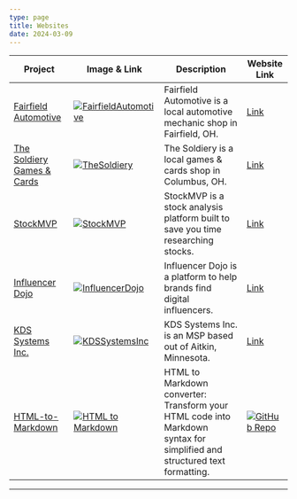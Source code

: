 ```yaml
---
type: page
title: Websites
date: 2024-03-09
---
```


| Project  | Image & Link  | Description | Website Link |
|----------|-------------|-------------|-------------|
| [Fairfield Automotive](https://www.fairfieldautomotiveservicecenter.com) | [![FairfieldAutomotive](/images/Fairfield-Automotive.webp)](https://www.fairfieldautomotiveservicecenter.com) | Fairfield Automotive is a local automotive mechanic shop in Fairfield, OH. | [Link](https://www.fairfieldautomotiveservicecenter.com) |
| [The Soldiery Games & Cards](https://www.thesoldiery.com) | [![TheSoldiery](/images/the-soldiery.png)](https://www.thesoldiery.com) | The Soldiery is a local games & cards shop in Columbus, OH. | [Link](https://www.thesoldiery.com) |
| [StockMVP](https://www.stock-mvp.com) | [![StockMVP](/images/stock-mvp.png)](https://www.stock-mvp.com) | StockMVP is a stock analysis platform built to save you time researching stocks. | [Link](https://www.stock-mvp.com) |
| [Influencer Dojo](https://influencer-dojo.nickpasqualetti.dev) | [![InfluencerDojo](/images/influencer-dojo.png)](https://influencer-dojo.nickpasqualetti.dev) | Influencer Dojo is a platform to help brands find digital influencers. | [Link](https://influencer-dojo.nickpasqualetti.dev) |
| [KDS Systems Inc.](https://www.kdssys.com) | [![KDSSystemsInc](/images/KDS-Systems-Inc.webp)](https://www.kdssys.com) | KDS Systems Inc. is an MSP based out of Aitkin, Minnesota. | [Link](https://www.kdssys.com) |
| [HTML-to-Markdown](https://html-to-markdown.nickpasqualetti.dev) | [![HTML to Markdown](/images/html-to-markdown.png)](https://html-to-markdown.nickpasqualetti.dev) | HTML to Markdown converter: Transform your HTML code into Markdown syntax for simplified and structured text formatting. | [![GitHub Repo](https://img.shields.io/github/forks/npasqualetti/html-to-markdown?style=social)](https://github.com/npasqualetti/html-to-markdown) |
---
